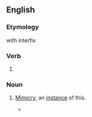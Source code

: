 ==English==

===Etymology===
{{suffix|en|mimic|ing}} with {{af|en|-k-}} interfix

===Verb===
{{head|en|verb form}}

# {{present participle of|en|mimic|nocat=1}}

===Noun===
{{en-noun|~}}

# {{lb|en|uncountable}} [[mimicry|Mimicry]]; {{lb|en|countable}} an [[instance#Noun|instance]] of this.
#* {{RQ:Irving Tales of a Traveller|part=2|chapter=Buckthorne, or The Young Man of Great Expectations|page=93|passage=They had a thousand odd stories and jokes about the events of the day, and burlesque descriptions and '''mimickings''' of the spectators who had been admiring them.}}